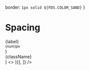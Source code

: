 
  border: `1px solid ${FDS.COLOR_SAND}`
}

<Meta title="Style Utilities/Spacing"  />

# Spacing

  <div style={{ display: "inline-flex", flexDirection: "column", alignItems: "center", minWidth: "20px", marginRight: 4, marginTop: -4 }}>
    <span style={{ fontWeight: "bold" }}>{label}</span>
    <div style={{ display: "inline-flex", flexDirection: "column", alignItems: "center" }}>
      <div style={{ height: "16px", background: FDS.COLOR_AQUA, marginRight: 4, marginLeft: 4, marginBottom: 2, width: `${num}px` }}/>
      <small style={{ fontSize: 9, lineHeight: "14px", fontStyle: "italic" }} className="color--slate">{num}px</small>
    </div>
  </div>
)

  <div className="display--inlineBlock margin--right--s margin--bottom--s" style={{ border: className.startsWith('padding') ? '1px dashed #333' : ''}}>
    <div className={`${className.startsWith('padding') && className} display--inlineBlock border--all `} style={{ backgroundColor: className.startsWith('padding') ? FDS.COLOR_MINT : "#F6BDC1",  }}>
      <div className={`${className.startsWith('margin') && className} display--inlineBlock rounded--all`}>
        <div className={`padding--all--s color--charcoal fontWeight--bold bgColor--white elevation--1 rounded--all`} style={{ border: className.startsWith('margin') ? `1px dashed #333` : ''}}>
          {className}
        </div>
      </div>
    </div>
  </div>
)

<Story name="Margin and Padding">
  <>
  <TableLayout
    rows={[
      ['**Type**', '`margin` | `padding`'],
      ['**Direction**', '`left`  |  `right` | `top` | `bottom` | `x` | `y` | `all`'],
      ['**Scale (default: m)**', { children: (
        <>
          <Scale label="xs" num={4} />
          <Scale label="s" num={8} />
          <Scale label="m" num={16} />
          <Scale label="l" num={24} />
          <Scale label="xl" num={32} />
        </>
      )}],
    ]}
  />
  <SpacingExample className="margin--top" />
  <SpacingExample className="margin--bottom--s" />
  <SpacingExample className="margin--x--xl" />
  <SpacingExample className="margin--y--xs" />
  <SpacingExample className="margin--left--m" />
  <SpacingExample className="padding--y--xs" />
  <SpacingExample className="padding--x" />
  <SpacingExample className="padding--all--xs" />
  <SpacingExample className="padding--left--l" />
  </>
</Story>
